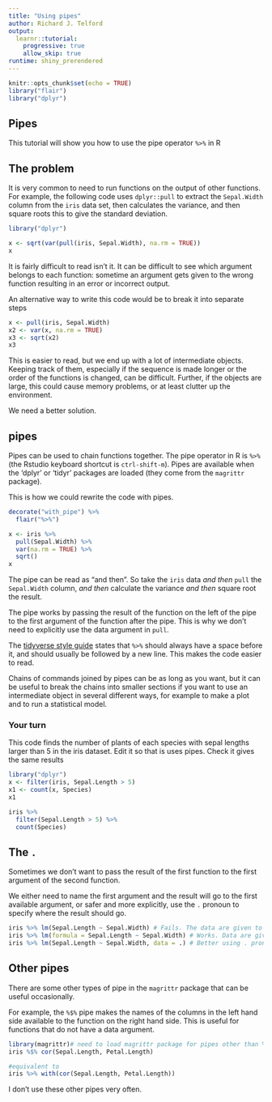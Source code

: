 ```yaml
---
title: "Using pipes"
author: Richard J. Telford
output: 
  learnr::tutorial:
    progressive: true
    allow_skip: true
runtime: shiny_prerendered
---
```


```r
knitr::opts_chunk$set(echo = TRUE)
library("flair")
library("dplyr")
```


## Pipes

This tutorial will show you how to use the pipe operator `%>%` in R

## The problem

It is very common to need to run functions on the output of other functions. 
For example, the following code uses `dplyr::pull` to extract the `Sepal.Width` column from the `iris` data set, then calculates the variance, and then square roots this to give the standard deviation.

```r
library("dplyr")

x <- sqrt(var(pull(iris, Sepal.Width), na.rm = TRUE))
x
```

It is fairly difficult to read isn't it. 
It can be difficult to see which argument belongs to each function: sometime an argument gets given to the wrong function resulting in an error or incorrect output.

An alternative way to write this code would be to break it into separate steps

```r
x <- pull(iris, Sepal.Width)
x2 <- var(x, na.rm = TRUE)
x3 <- sqrt(x2)
x3
```

This is easier to read, but we end up with a lot of intermediate objects.
Keeping track of them, especially if the sequence is made longer or the order of the functions is changed, can be difficult.
Further, if the objects are large, this could cause memory problems, or at least clutter up the environment.

We need a better solution.

## pipes

Pipes can be used to chain functions together. 
The pipe operator in R is `%>%` (the Rstudio keyboard shortcut is `ctrl-shift-m`). 
Pipes are available when the 'dplyr' or 'tidyr' packages are loaded (they come from the `magrittr` package). 

This is how we could rewrite the code with pipes.

```r
decorate("with_pipe") %>% 
  flair("%>%")
```


```r
x <- iris %>%
  pull(Sepal.Width) %>% 
  var(na.rm = TRUE) %>% 
  sqrt()
x
```

The pipe can be read as "and then". So take the `iris` data _and then_ `pull` the `Sepal.Width` column, _and then_ calculate the variance _and then_ square root the result.

The pipe works by passing the result of the function on the left of the pipe to the first argument of the function after the pipe.
This is why we don't need to explicitly use the data argument in `pull`.

The [tidyverse style guide](https://style.tidyverse.org/pipes.html) states that `%>%` should always have a space before it, and should usually be followed by a new line. 
This makes the code easier to read.

Chains of commands joined by pipes can be as long as you want, but it can be useful to break the chains into smaller sections if you want to use an intermediate object in several different ways, for example to make a plot and to run a statistical model.



### Your turn

This code finds the number of plants of each species with sepal lengths larger than 5 in the iris dataset. Edit it so that is uses pipes. Check it gives the same results


```r
library("dplyr")
x <- filter(iris, Sepal.Length > 5)
x1 <- count(x, Species)
x1

```

```r
iris %>% 
  filter(Sepal.Length > 5) %>%
  count(Species)
```



## The `.`

Sometimes we don't want to pass the result of the first function to the first argument of the second function.

We either need to name the first argument and the result will go to the first available argument, or safer and more explicitly, use the `.` pronoun to specify where the result should go. 

```r
iris %>% lm(Sepal.Length ~ Sepal.Width) # Fails. The data are given to the first argument which should be the formula
iris %>% lm(formula = Sepal.Length ~ Sepal.Width) # Works. Data are given to first available argument. Confusing
iris %>% lm(Sepal.Length ~ Sepal.Width, data = .) # Better using . pronoun
```

## Other pipes

There are some other types of pipe in the `magrittr` package that can be useful occasionally.

For example, the `%$%` pipe makes the names of the columns in the left hand side available to the function on the right hand side. 
This is useful for functions that do not have a data argument. 

```r
library(magrittr)# need to load magrittr package for pipes other than %>%
iris %$% cor(Sepal.Length, Petal.Length)

#equivalent to 
iris %>% with(cor(Sepal.Length, Petal.Length))


```

I don't use these other pipes very often.